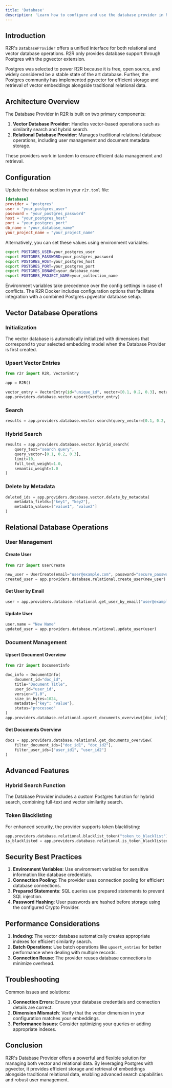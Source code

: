 ```yaml
---
title: 'Database'
description: 'Learn how to configure and use the database provider in R2R'
---
```

## Introduction

R2R's `DatabaseProvider` offers a unified interface for both relational and vector database operations. R2R only provides database support through Postgres with the pgvector extension.

Postgres was selected to power R2R because it is free, open source, and widely considered be a stable state of the art database. Further, the Postgres community has implemented pgvector for efficient storage and retrieval of vector embeddings alongside traditional relational data.

## Architecture Overview

The Database Provider in R2R is built on two primary components:

1. **Vector Database Provider**: Handles vector-based operations such as similarity search and hybrid search.
2. **Relational Database Provider**: Manages traditional relational database operations, including user management and document metadata storage.

These providers work in tandem to ensure efficient data management and retrieval.

## Configuration

Update the `database` section in your `r2r.toml` file:

```toml
[database]
provider = "postgres"
user = "your_postgres_user"
password = "your_postgres_password"
host = "your_postgres_host"
port = "your_postgres_port"
db_name = "your_database_name"
your_project_name = "your_project_name"
```

Alternatively, you can set these values using environment variables:

```bash
export POSTGRES_USER=your_postgres_user
export POSTGRES_PASSWORD=your_postgres_password
export POSTGRES_HOST=your_postgres_host
export POSTGRES_PORT=your_postgres_port
export POSTGRES_DBNAME=your_database_name
export POSTGRES_PROJECT_NAME=your_collection_name
```
Environment variables take precedence over the config settings in case of conflicts. The R2R Docker includes configuration options that facilitate integration with a combined Postgres+pgvector database setup.

## Vector Database Operations

### Initialization

The vector database is automatically initialized with dimensions that correspond to your selected embedding model when the Database Provider is first created.

### Upsert Vector Entries

```python
from r2r import R2R, VectorEntry

app = R2R()

vector_entry = VectorEntry(id="unique_id", vector=[0.1, 0.2, 0.3], metadata={"key": "value"})
app.providers.database.vector.upsert(vector_entry)
```

### Search

```python
results = app.providers.database.vector.search(query_vector=[0.1, 0.2, 0.3], limit=10)
```

### Hybrid Search

```python
results = app.providers.database.vector.hybrid_search(
    query_text="search query",
    query_vector=[0.1, 0.2, 0.3],
    limit=10,
    full_text_weight=1.0,
    semantic_weight=1.0
)
```

### Delete by Metadata

```python
deleted_ids = app.providers.database.vector.delete_by_metadata(
    metadata_fields=["key1", "key2"],
    metadata_values=["value1", "value2"]
)
```

## Relational Database Operations

### User Management

#### Create User

```python
from r2r import UserCreate

new_user = UserCreate(email="user@example.com", password="secure_password")
created_user = app.providers.database.relational.create_user(new_user)
```

#### Get User by Email

```python
user = app.providers.database.relational.get_user_by_email("user@example.com")
```

#### Update User

```python
user.name = "New Name"
updated_user = app.providers.database.relational.update_user(user)
```

### Document Management

#### Upsert Document Overview

```python
from r2r import DocumentInfo

doc_info = DocumentInfo(
    document_id="doc_id",
    title="Document Title",
    user_id="user_id",
    version="1.0",
    size_in_bytes=1024,
    metadata={"key": "value"},
    status="processed"
)
app.providers.database.relational.upsert_documents_overview([doc_info])
```

#### Get Documents Overview

```python
docs = app.providers.database.relational.get_documents_overview(
    filter_document_ids=["doc_id1", "doc_id2"],
    filter_user_ids=["user_id1", "user_id2"]
)
```

## Advanced Features

### Hybrid Search Function

The Database Provider includes a custom Postgres function for hybrid search, combining full-text and vector similarity search.

### Token Blacklisting

For enhanced security, the provider supports token blacklisting:

```python
app.providers.database.relational.blacklist_token("token_to_blacklist")
is_blacklisted = app.providers.database.relational.is_token_blacklisted("token_to_check")
```

## Security Best Practices

1. **Environment Variables**: Use environment variables for sensitive information like database credentials.
2. **Connection Pooling**: The provider uses connection pooling for efficient database connections.
3. **Prepared Statements**: SQL queries use prepared statements to prevent SQL injection.
4. **Password Hashing**: User passwords are hashed before storage using the configured Crypto Provider.

## Performance Considerations

1. **Indexing**: The vector database automatically creates appropriate indexes for efficient similarity search.
2. **Batch Operations**: Use batch operations like `upsert_entries` for better performance when dealing with multiple records.
3. **Connection Reuse**: The provider reuses database connections to minimize overhead.

## Troubleshooting

Common issues and solutions:

1. **Connection Errors**: Ensure your database credentials and connection details are correct.
2. **Dimension Mismatch**: Verify that the vector dimension in your configuration matches your embeddings.
3. **Performance Issues**: Consider optimizing your queries or adding appropriate indexes.

## Conclusion

R2R's Database Provider offers a powerful and flexible solution for managing both vector and relational data. By leveraging Postgres with pgvector, it provides efficient storage and retrieval of embeddings alongside traditional relational data, enabling advanced search capabilities and robust user management.
